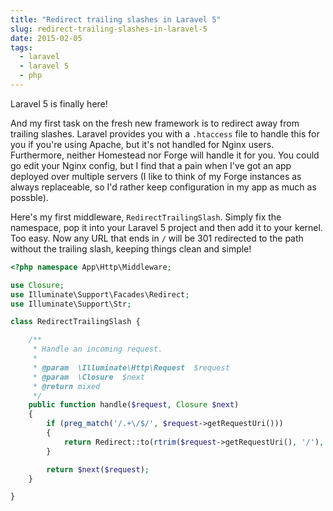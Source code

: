 ```yaml
---
title: "Redirect trailing slashes in Laravel 5"
slug: redirect-trailing-slashes-in-laravel-5
date: 2015-02-05
tags:
  - laravel
  - laravel 5
  - php
---
```


Laravel 5 is finally here!

And my first task on the fresh new framework is to redirect away from trailing slashes. Laravel provides you with a `.htaccess` file to handle this for you if you're using Apache, but it's not handled for Nginx users. Furthermore, neither Homestead nor Forge will handle it for you. You could go edit your Nginx config, but I find that a pain when I've got an app deployed over multiple servers (I like to think of my Forge instances as always replaceable, so I'd rather keep configuration in my app as much as possble).

Here's my first middleware, `RedirectTrailingSlash`. Simply fix the namespace, pop it into your Laravel 5 project and then add it to your kernel. Too easy. Now any URL that ends in `/` will be 301 redirected to the path without the trailing slash, keeping things clean and simple!

```php
<?php namespace App\Http\Middleware;

use Closure;
use Illuminate\Support\Facades\Redirect;
use Illuminate\Support\Str;

class RedirectTrailingSlash {

    /**
     * Handle an incoming request.
     *
     * @param  \Illuminate\Http\Request  $request
     * @param  \Closure  $next
     * @return mixed
     */
    public function handle($request, Closure $next)
    {
        if (preg_match('/.+\/$/', $request->getRequestUri()))
        {
            return Redirect::to(rtrim($request->getRequestUri(), '/'), 301);
        }

        return $next($request);
    }

}
```
